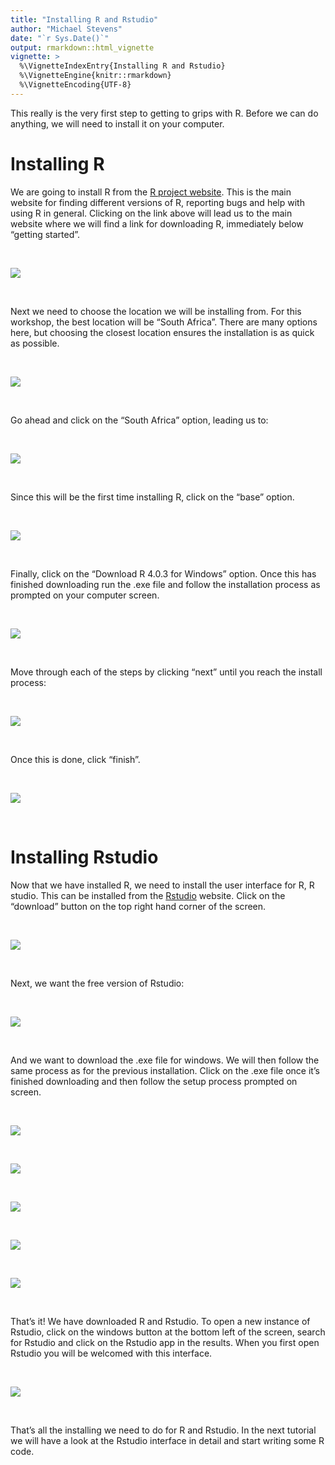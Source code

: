 ```yaml
---
title: "Installing R and Rstudio"
author: "Michael Stevens"
date: "`r Sys.Date()`"
output: rmarkdown::html_vignette
vignette: >
  %\VignetteIndexEntry{Installing R and Rstudio}
  %\VignetteEngine{knitr::rmarkdown}
  %\VignetteEncoding{UTF-8}
---
```


This really is the very first step to getting to grips with R. Before we can do anything, we will need to install it on your computer.  

# Installing R 

We are going to install R from the [R project website](https://www.r-project.org/). This is the main website for finding different versions of R, reporting bugs and help with using R in general. Clicking on the link above will lead us to the main website where we will find a link for downloading R, immediately below "getting started".  

\  

![](https://github.com/Michael-Stevens-27/Rgeoprofile/raw/workshop/docs/articles/images/R_landing.png)

\  

Next we need to choose the location we will be installing from. For this workshop, the best location will be "South Africa". There are many options here, but choosing the closest location ensures the installation is as quick as possible.  

\  

![](https://github.com/Michael-Stevens-27/Rgeoprofile/raw/workshop/docs/articles/images/R_mirrors.png)

\  

Go ahead and click on the "South Africa" option, leading us to:

\  

![](https://github.com/Michael-Stevens-27/Rgeoprofile/raw/workshop/docs/articles/images/R_for_windows.png)

\  

Since this will be the first time installing R, click on the "base" option. 

\  

![](https://github.com/Michael-Stevens-27/Rgeoprofile/raw/workshop/docs/articles/images/R_version.png)

\  

Finally, click on the "Download R 4.0.3 for Windows" option. Once this has finished downloading run the .exe file and follow the installation process as prompted on your computer screen. 

\  

![](https://github.com/Michael-Stevens-27/Rgeoprofile/raw/workshop/docs/articles/images/R_install.png)

\  

Move through each of the steps by clicking "next" until you reach the install process:

\  

![](https://github.com/Michael-Stevens-27/Rgeoprofile/raw/workshop/docs/articles/images/R_installing.png)

\  

Once this is done, click "finish". 

\  

![](https://github.com/Michael-Stevens-27/Rgeoprofile/raw/workshop/docs/articles/images/R_installing.png)

\  

# Installing Rstudio

Now that we have installed R, we need to install the user interface for R, R studio. This can be installed from the [Rstudio](https://rstudio.com/) website. Click on the "download" button on the top right hand corner of the screen.

\  

![](https://github.com/Michael-Stevens-27/Rgeoprofile/raw/workshop/docs/articles/images/Rstudio_landing.png)

\  

Next, we want the free version of Rstudio:  

\  

![](https://github.com/Michael-Stevens-27/Rgeoprofile/raw/workshop/docs/articles/images/Rstudio_version.png)

\  

And we want to download the .exe file for windows. We will then follow the same process as for the previous installation. Click on the .exe file once it's finished downloading and then follow the setup process prompted on screen. 

\  

![](https://github.com/Michael-Stevens-27/Rgeoprofile/raw/workshop/docs/articles/images/Rstudio_download.png)

\  

![](https://github.com/Michael-Stevens-27/Rgeoprofile/raw/workshop/docs/articles/images/Rstudio_install.png)

\  

![](https://github.com/Michael-Stevens-27/Rgeoprofile/raw/workshop/docs/articles/images/Rstudio_setup.png)

\  

![](https://github.com/Michael-Stevens-27/Rgeoprofile/raw/workshop/docs/articles/images/Rstudio_installing.png)

\  

![](https://github.com/Michael-Stevens-27/Rgeoprofile/raw/workshop/docs/articles/images/Rstudio_finish.png)

\  

That's it! We have downloaded R and Rstudio. To open a new instance of Rstudio, click on the windows button at the bottom left of the screen, search for Rstudio and click on the Rstudio app in the results. When you first open Rstudio you will be welcomed with this interface. 

\  

![](https://github.com/Michael-Stevens-27/Rgeoprofile/raw/workshop/docs/articles/images/Rstudio_welcome_numbered.png)

\  

That's all the installing we need to do for R and Rstudio. In the next tutorial we will have a look at the Rstudio interface in detail and start writing some R code.
